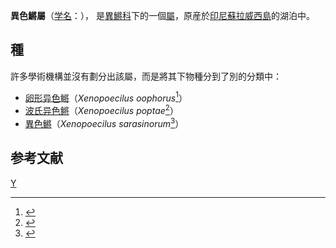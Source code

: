 {{Automatic taxobox
| taxon = Xenopoecilus
| image = Xenopoecilus sarasinorum (Wroclaw Zoo).JPG
| image_caption = ''[[Xenopoecilus_sarasinorum|Xenopoecilus sarasinorum]]''
| authority = 
| subdivision_ranks =[[種|種]]
| subdivision =
* ''[[X._oophorus|X. oophorus]]''
* ''[[X._poptae|X. poptae]]''
* ''[[X._sarasinorum|X. sarasinorum]]''
}}
'''異色鱂屬'''（[[学名|学名]]：{{lang|la|''Xenopoecilus''}}）， 是[[異鱂科|異鱂科]]下的一個[[屬|屬]]，原産於[[印尼|印尼]][[蘇拉威西島|蘇拉威西島]]的湖泊中。

==種==
許多學術機構並沒有劃分出該屬，而是將其下物種分到了別的分類中：

* [[卵形异色鳉|卵形异色鳉]]（''Xenopoecilus oophorus''<ref>{{FishBase species | genus = Adrianichthys | species = oophorus | month = September | year = 2012}}</ref>）
* [[波氏异色鳉|波氏异色鳉]]（''Xenopoecilus poptae''<ref>{{FishBase species | genus = Adrianichthys | species = poptae | month = September | year = 2012}}</ref>）
*[[異色鱂|異色鱂]]（''Xenopoecilus sarasinorum''<ref>{{FishBase species | genus = Oryzias | species = sarasinorum | month = September | year = 2012}}</ref>）

==参考文献==
{{reflist}}
{{Taxonbar|from=Q8043688}}

[[Category:異鱂科|Y]]